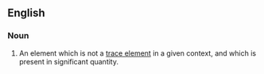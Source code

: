==English==

===Noun===
{{en-noun|sg=[[major]] [[element]]}}

# {{geology}} An element which is not a [[trace element]] in a given context, and which is present in significant quantity.